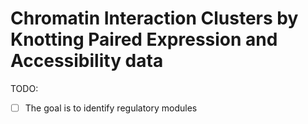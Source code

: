 # Chromatin Interaction Clusters by Knotting Paired Expression and Accessibility data

TODO: 

* [ ] The goal is to identify regulatory modules 

